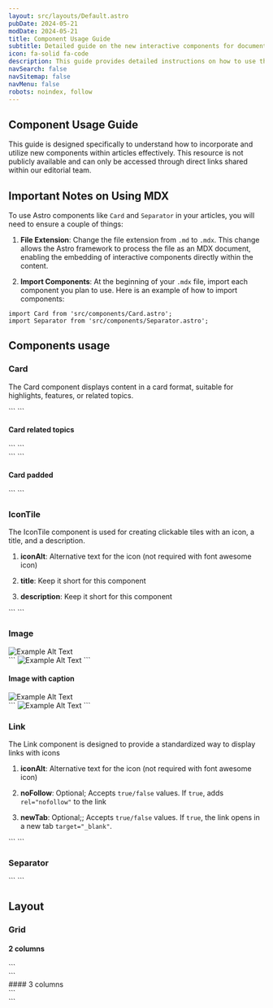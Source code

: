 ```yaml
---
layout: src/layouts/Default.astro
pubDate: 2024-05-21
modDate: 2024-05-21
title: Component Usage Guide
subtitle: Detailed guide on the new interactive components for documentation articles
icon: fa-solid fa-code
description: This guide provides detailed instructions on how to use the newly introduced components in your documentation articles.
navSearch: false
navSitemap: false
navMenu: false
robots: noindex, follow
---
```


## Component Usage Guide

This guide is designed specifically to understand how to incorporate and utilize new components within articles effectively. This resource is not publicly available and can only be accessed through direct links shared within our editorial team.

## Important Notes on Using MDX

To use Astro components like `Card` and `Separator` in your articles, you will need to ensure a couple of things:

1. **File Extension**: Change the file extension from `.md` to `.mdx`. This change allows the Astro framework to process the file as an MDX document, enabling the embedding of interactive components directly within the content.

2. **Import Components**: At the beginning of your `.mdx` file, import each component you plan to use. Here is an example of how to import components:

```
import Card from 'src/components/Card.astro';
import Separator from 'src/components/Separator.astro';
```

## Components usage
### Card

The Card component displays content in a card format, suitable for highlights, features, or related topics.

<div class="docs-home simple-grid">

<Card
  title="Example Title"
  description="Example description of the feature."
  imgSrc="/docs/img/octopus-deploy-logo.png"
  imgAlt="Example Alt Text"
  link="/docs/deployments/kubernetes"
/>

<div>
	```
	<Card
		title="Example Title"
		description="Example description of the feature."
		imgSrc="/docs/img/octopus-deploy-logo.png"
		imgAlt="Example Alt Text"
		link="/docs/deployments/kubernetes"
	/>
	```
</div>

</div>

#### Card related topics

<div class="docs-home simple-grid">
	<Card
		imgAlt="Example Alt Text"
		imgSrc="/docs/img/octopus-deploy-logo.png"
		link="https://www.youtube.com/watch?v=example"
		title="Watch Our Tutorial"
		variant="related-topics"
	/>
	<div>
		```
		<Card
			imgAlt="Example Alt Text"
			imgSrc="/docs/img/octopus-deploy-logo.png"
			link="https://www.youtube.com/watch?v=example"
			title="Watch Our Tutorial"
			variant="related-topics"
		/>
		```
	</div>
	<Card
		imgAlt="Example Alt Text"
		imgSrc="/docs/img/octopus-deploy-logo.png"
		link="/docs/deployments/kubernetes"
		title="Watch Our Tutorial"
		variant="related-topics"
	/>
	<div>
		```
		<Card
			imgAlt="Example Alt Text"
			imgSrc="/docs/img/octopus-deploy-logo.png"
			link="/docs/deployments/kubernetes"
			title="Watch Our Tutorial"
			variant="related-topics"
		/>
		```
	</div>
</div>

#### Card padded

<div class="docs-home simple-grid">
	<Card
		description="Example description with added padding for emphasis."
		imgAlt="Example Alt Text"
		imgSrc="/docs/img/octopus-deploy-logo.png"
		link="/docs/deployments/kubernetes"
		title="Padded Example Title"
		variant="padded"
	/>
	<div>
		```
		<Card
			description="Example description with added padding for emphasis."
			imgAlt="Example Alt Text"
			imgSrc="/docs/img/octopus-deploy-logo.png"
			link="/docs/deployments/kubernetes"
			title="Padded Example Title"
			variant="padded"
		/>
		```
	</div>
</div>

### IconTile

The IconTile component is used for creating clickable tiles with an icon, a title, and a description.

1. **iconAlt**: Alternative text for the icon (not required with font awesome icon)

2. **title**: Keep it short for this component

3. **description**: Keep it short for this component


<div class="docs-home simple-grid">
	<IconTile
		description="Learn more about deploying applications with Kubernetes using Octopus Deploy."
		iconSrc="/docs/img/octopus.svg"
		iconAlt="Example Alt Text"
		link="/docs/deployments/kubernetes"
		title="Kubernetes Deployment"
	/>
	<div>
		```
		<IconTile
			description="Learn more about deploying applications with Kubernetes using Octopus Deploy."
			iconSrc="/docs/img/octopus.svg"
			iconAlt="Example Alt Text"
			link="/docs/deployments/kubernetes"
			title="Kubernetes Deployment"
		/>
		```
	</div>
</div>

### Image

<div class="docs-home simple-grid">
	<Image
		src="/docs/deployments/kubernetes/kustomize/referenced-packages.png"
		alt="Example Alt Text"
	/>
	<div>
		```
		<Image
			src="/docs/img/octopus.svg"
			alt="Example Alt Text"
		/>
		```
	</div>
</div>

#### Image with caption

<div class="docs-home simple-grid">
	<Image
		src="/docs/deployments/kubernetes/kustomize/referenced-packages.png"
		alt="Example Alt Text"
		caption="Example caption"
	/>
	<div>
		```
		<Image
			src="/docs/img/octopus.svg"
			alt="Example Alt Text"
			caption="Example caption"
		/>
		```
	</div>
</div>

### Link

The Link component is designed to provide a standardized way to display links with icons

1. **iconAlt**: Alternative text for the icon (not required with font awesome icon)

2. **noFollow**: Optional; Accepts `true/false` values. If `true`, adds `rel="nofollow"` to the link

3. **newTab**: Optional;; Accepts `true/false` values. If `true`, the link opens in a new tab `target="_blank"`.

<div class="docs-home simple-grid">
	<Link
		link="/docs/deployments/kubernetes"
		text="Link with Icon Example"
		icon="/docs/img/octopus.svg"
		iconAlt="Example Icon Description"
	/>
	<div>
		```
		<Link
			link="/docs/deployments/kubernetes"
			text="Link with Icon Example"
			icon="/docs/img/icon-example.svg"
			iconAlt="Example Icon Description"
		/>
		```
	</div>
</div>

### Separator

<div class="docs-home simple-grid">
	<Separator />
	<div>
		```
		<Separator />
		```
	</div>
</div>



## Layout
### Grid
#### 2 columns

<div>
	<div class="docs-home simple-grid">
		<Card
			imgAlt="Example Alt Text"
			imgSrc="/docs/img/octopus-deploy-logo.png"
			link="https://www.youtube.com/watch?v=example"
			title="Watch Our Tutorial"
			variant="related-topics"
		/>
		<Card
			imgAlt="Example Alt Text"
			imgSrc="/docs/img/octopus-deploy-logo.png"
			link="https://www.youtube.com/watch?v=example"
			title="Watch Our Tutorial"
			variant="related-topics"
		/>
	</div>
	<div>
		```
		<div class="docs-home simple-grid">
			<Card
				imgAlt="Example Alt Text"
				imgSrc="/docs/img/octopus-deploy-logo.png"
				link="https://www.youtube.com/watch?v=example"
				title="Watch Our Tutorial"
				variant="related-topics"
			/>
			<Card
				imgAlt="Example Alt Text"
				imgSrc="/docs/img/octopus-deploy-logo.png"
				link="https://www.youtube.com/watch?v=example"
				title="Watch Our Tutorial"
				variant="related-topics"
			/>
		</div>
		```
	</div>
</div>
#### 3 columns

<div>
	<div class="docs-home simple-grid-3">
		<IconTile
			description="Learn more about deploying"
			iconSrc="/docs/img/octopus.svg"
			iconAlt="Example Alt Text"
			link="/docs/deployments/kubernetes"
			title="Deployments"
		/>
		<IconTile
			description="Learn more about deploying"
			iconSrc="/docs/img/octopus.svg"
			iconAlt="Example Alt Text"
			link="/docs/deployments/kubernetes"
			title="Deployments"
		/>
		<IconTile
			description="Learn more about deploying"
			iconSrc="/docs/img/octopus.svg"
			iconAlt="Example Alt Text"
			link="/docs/deployments/kubernetes"
			title="Deployments"
		/>
	</div>
	<div>
		```
		<div class="docs-home simple-grid-3">
			<IconTile
				description="Learn more about deploying applications with Kubernetes using Octopus Deploy."
				iconSrc="/docs/img/octopus.svg"
				iconAlt="Example Alt Text"
				link="/docs/deployments/kubernetes"
				title="Kubernetes Deployment"
			/>
			<IconTile
				description="Learn more about deploying applications with Kubernetes using Octopus Deploy."
				iconSrc="/docs/img/octopus.svg"
				iconAlt="Example Alt Text"
				link="/docs/deployments/kubernetes"
				title="Kubernetes Deployment"
			/>
			<IconTile
				description="Learn more about deploying applications with Kubernetes using Octopus Deploy."
				iconSrc="/docs/img/octopus.svg"
				iconAlt="Example Alt Text"
				link="/docs/deployments/kubernetes"
				title="Kubernetes Deployment"
			/>
		</div>
		```
	</div>
</div>
